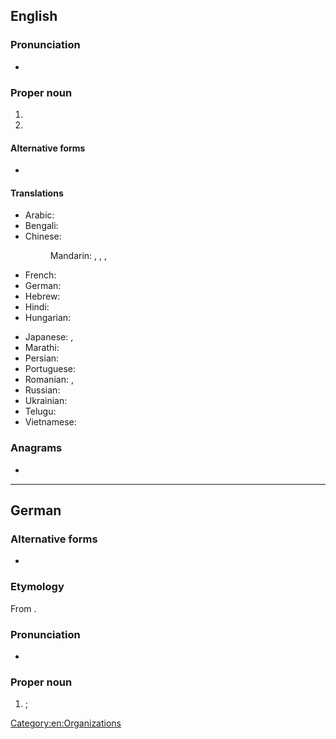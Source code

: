 {{also|nasa|Nasa|naša|nãsã|näsa|nașă}}
==English==

===Pronunciation===
* {{IPA|en|/ˈnæsə/}}

===Proper noun===
{{en-proper noun}}

# {{acronym of|en|National Aeronautics and Space Administration}}
# {{acronym of|en|National Auto Sport Association}}

====Alternative forms====
* {{sense|space agency}} {{alter|en|Nasa||British, Australian, New Zealand English variant}}

====Translations====
{{trans-top|National Aeronautics and Space Administration}}
* Arabic: {{t|ar|نَاسَا|f}}
* Bengali: {{t|bn|নাসা|tr=nāsā|sc=Beng}}
* Chinese:
*: Mandarin: {{t+|cmn|美國國家航空航天局|sc=Hani}}, {{t+|cmn|美国国家航空航天局|tr=Měiguó guójiā hángkōng hángtiānjú|sc=Hani}}, {{qualifier|Taiwan}} {{t|cmn|美國國家航空暨太空總署|sc=Hani}}, {{t|cmn|美国国家航空暨太空总署|tr=Měiguó guójiā hángkōng jì tàikōng zǒngshǔ|sc=Hani}}
* French: {{t+|fr|NASA|f}}
* German: {{t+|de|NASA|f}}
* Hebrew: {{t|he|אס"א}}
* Hindi: {{t+|hi|नासा|tr=nāsā}}
* Hungarian: {{t+|hu|NASA}}
{{trans-mid}}
* Japanese: {{t|ja|米航空宇宙局|tr=べいこうくううちゅうきょく, Bei kōkū uchū-kyoku}}, {{t|ja|アメリカ航空宇宙局|tr=あめりかこうくううちゅうきょく, Amerika-kōkū-uchūkyoku}}
* Marathi: {{t|mr|नासा|tr=nāsā|sc=Deva}}
* Persian: {{t|fa|ناسا|tr=nâsâ}}
* Portuguese: {{t+|pt|NASA|f}}
* Romanian: {{t+|ro|NASA|f}}, {{t|ro|Asociația Americană de Aeronautică și Spațiu|f}}
* Russian: {{t+|ru|НА́СА|f|n}}
* Ukrainian: {{t|uk|НАСА|f|n}}
* Telugu: {{t|te|నాసా}}
* Vietnamese: {{t+|vi|NASA}}
{{trans-bottom}}

===Anagrams===
* {{anagrams|en|a=aans|ANAs|Naas|Saan|anas|ansa}}

[[Category:en:Organizations]]

----

==German==

===Alternative forms===
* {{l|de|Nasa}}

===Etymology===
From {{bor|de|en|NASA}}.

===Pronunciation===
* {{IPA|de|/ˈnaːza/}}

===Proper noun===
{{de-proper noun|f|NASA}}

# {{lb|de|with definite article}} {{l|en|NASA}}; {{abbreviation of|de|[[Nationale Luft- und Raumfahrtbehörde]] der [[Vereinigte Staaten von Amerika|Vereinigten Staaten von Amerika]]|t=National Aeronautics and Space Administration of the United States of America|nocap=1|nodot=1}}